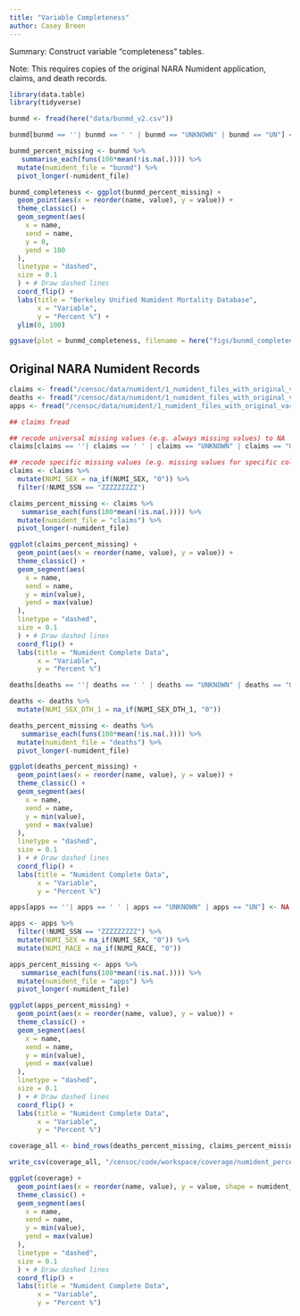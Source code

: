 ```yaml
---
title: "Variable Completeness"
author: Casey Breen
---
```


Summary: Construct variable "completeness" tables. 

Note: This requires copies of the original NARA Numident application, claims, and death records. 

```r
library(data.table)
library(tidyverse)
```

```r
bunmd <- fread(here("data/bunmd_v2.csv"))
```

```r
bunmd[bunmd == ''| bunmd == ' ' | bunmd == "UNKNOWN" | bunmd == "UN"] <- NA

bunmd_percent_missing <- bunmd %>% 
   summarise_each(funs(100*mean(!is.na(.)))) %>% 
  mutate(numident_file = "bunmd") %>% 
  pivot_longer(-numident_file)

bunmd_completeness <- ggplot(bunmd_percent_missing) + 
  geom_point(aes(x = reorder(name, value), y = value)) + 
  theme_classic() +
  geom_segment(aes(
    x = name,
    xend = name,
    y = 0,
    yend = 100
  ),
  linetype = "dashed",
  size = 0.1
  ) + # Draw dashed lines
  coord_flip() + 
  labs(title = "Berkeley Unified Numident Mortality Database",
       x = "Variable",
       y = "Percent %") +
  ylim(0, 100)

ggsave(plot = bunmd_completeness, filename = here("figs/bunmd_completeness.pdf"), width = 10, height = 8)
```

## Original NARA Numident Records 

```r
claims <- fread("/censoc/data/numident/1_numident_files_with_original_varnames/claims_original.csv")
deaths <- fread("/censoc/data/numident/1_numident_files_with_original_varnames/deaths_original.csv")
apps <- fread("/censoc/data/numident/1_numident_files_with_original_varnames/numident_applications_complete.csv")
```


```r
## claims fread

## recode universal missing values (e.g. always missing values) to NA
claims[claims == ''| claims == ' ' | claims == "UNKNOWN" | claims == "UN"] <- NA

## recode specific missing values (e.g. missing values for specific column) to NA
claims <- claims %>% 
  mutate(NUMI_SEX = na_if(NUMI_SEX, "0")) %>% 
  filter(!NUMI_SSN == "ZZZZZZZZZ")

claims_percent_missing <- claims %>% 
   summarise_each(funs(100*mean(!is.na(.)))) %>% 
  mutate(numident_file = "claims") %>% 
  pivot_longer(-numident_file)
```

```r
ggplot(claims_percent_missing) + 
  geom_point(aes(x = reorder(name, value), y = value)) + 
  theme_classic() +
  geom_segment(aes(
    x = name,
    xend = name,
    y = min(value),
    yend = max(value)
  ),
  linetype = "dashed",
  size = 0.1
  ) + # Draw dashed lines
  coord_flip() + 
  labs(title = "Numident Complete Data",
       x = "Variable",
       y = "Percent %")
```


```r

deaths[deaths == ''| deaths == ' ' | deaths == "UNKNOWN" | deaths == "UN"] <- NA

deaths <- deaths %>% 
  mutate(NUMI_SEX_DTH_1 = na_if(NUMI_SEX_DTH_1, "0"))
```

```r
deaths_percent_missing <- deaths %>% 
   summarise_each(funs(100*mean(!is.na(.)))) %>% 
  mutate(numident_file = "deaths") %>% 
  pivot_longer(-numident_file)
```

```r
ggplot(deaths_percent_missing) + 
  geom_point(aes(x = reorder(name, value), y = value)) + 
  theme_classic() +
  geom_segment(aes(
    x = name,
    xend = name,
    y = min(value),
    yend = max(value)
  ),
  linetype = "dashed",
  size = 0.1
  ) + # Draw dashed lines
  coord_flip() + 
  labs(title = "Numident Complete Data",
       x = "Variable",
       y = "Percent %")
```


```r
apps[apps == ''| apps == ' ' | apps == "UNKNOWN" | apps == "UN"] <- NA

apps <- apps %>% 
  filter(!NUMI_SSN == "ZZZZZZZZZ") %>% 
  mutate(NUMI_SEX = na_if(NUMI_SEX, "0")) %>% 
  mutate(NUMI_RACE = na_if(NUMI_RACE, "0"))
```


```r
apps_percent_missing <- apps %>% 
   summarise_each(funs(100*mean(!is.na(.)))) %>% 
  mutate(numident_file = "apps") %>% 
  pivot_longer(-numident_file)
```

```r
ggplot(apps_percent_missing) + 
  geom_point(aes(x = reorder(name, value), y = value)) + 
  theme_classic() +
  geom_segment(aes(
    x = name,
    xend = name,
    y = min(value),
    yend = max(value)
  ),
  linetype = "dashed",
  size = 0.1
  ) + # Draw dashed lines
  coord_flip() + 
  labs(title = "Numident Complete Data",
       x = "Variable",
       y = "Percent %")
```


```r
coverage_all <- bind_rows(deaths_percent_missing, claims_percent_missing, apps_percent_missing, bunmd_percent_missing)

write_csv(coverage_all, "/censoc/code/workspace/coverage/numident_percent_na.csv")
```


```r
ggplot(coverage) + 
  geom_point(aes(x = reorder(name, value), y = value, shape = numident_file)) + 
  theme_classic() +
  geom_segment(aes(
    x = name,
    xend = name,
    y = min(value),
    yend = max(value)
  ),
  linetype = "dashed",
  size = 0.1
  ) + # Draw dashed lines
  coord_flip() + 
  labs(title = "Numident Complete Data",
       x = "Variable",
       y = "Percent %")
```




